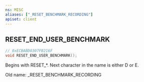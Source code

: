 ```yaml
---
ns: MISC
aliases: ["_RESET_BENCHMARK_RECORDING"]
apiset: client
---
```

## RESET_END_USER_BENCHMARK

```c
// 0xECBABD0307FB216F
void RESET_END_USER_BENCHMARK();
```

Begins with RESET_*. Next character in the name is either D or E.

Old name: _RESET_BENCHMARK_RECORDING